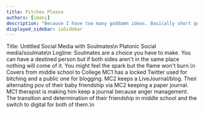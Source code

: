 ```yaml
---
title: Pitches Please
authors: [imani]
description: "Because I have too many goddamn ideas. Basically short google keep sized ideas that filter through my brain but I dont have the time to flesh out at the current"
displayed_sidebar: iaSidebar 
---
```


Title: Untitled Social Media with Soulmates\n
Platonic Social media/soulmate\n
Logline: Soulmates are a choice you have to make. You can have a destined person but if both sides aren't in the same place nothing will come of it. You might feel the spark but the flame won't burn.\n
Covers from middle school to College MC1 has a locked Twitter used for bitching and a public one for blogging. MC2 keeps a LiveJournal/blog. Their alternating pov of their baby friendship via MC2 keeping a paper journal. MC1 therapist is making him keep a journal because anger management. The transition and determination of their friendship in middle school and the switch to digital for both of them.\n

